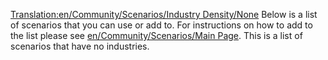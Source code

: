 [[Translation:en/Community/Scenarios/Industry Density/None]]
Below is a list of scenarios that you can use or add to. For instructions on how to add to the list please see [[en/Community/Scenarios/Main Page]]. This is a list of scenarios that have no industries.